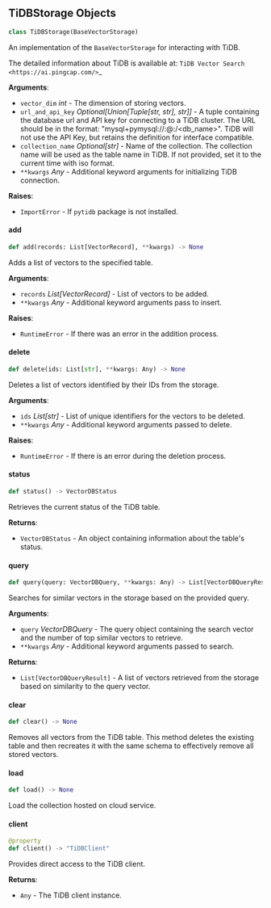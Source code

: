 <a id="camel.storages.vectordb_storages.tidb"></a>

<a id="camel.storages.vectordb_storages.tidb.TiDBStorage"></a>

## TiDBStorage Objects

```python
class TiDBStorage(BaseVectorStorage)
```

An implementation of the `BaseVectorStorage` for interacting with TiDB.

The detailed information about TiDB is available at:
`TiDB Vector Search <https://ai.pingcap.com/>`_

**Arguments**:

- `vector_dim` _int_ - The dimension of storing vectors.
- `url_and_api_key` _Optional[Union[Tuple[str, str], str]]_ - A tuple
  containing the database url and API key for connecting to a TiDB
  cluster. The URL should be in the format:
  "mysql+pymysql://<username>:<password>@<host>:<port>/<db_name>".
  TiDB will not use the API Key, but retains the definition for
  interface compatible.
- `collection_name` _Optional[str]_ - Name of the collection.
  The collection name will be used as the table name in TiDB. If not
  provided, set it to the current time with iso format.
- `**kwargs` _Any_ - Additional keyword arguments for initializing
  TiDB connection.
  

**Raises**:

- `ImportError` - If `pytidb` package is not installed.

<a id="camel.storages.vectordb_storages.tidb.TiDBStorage.add"></a>

#### add

```python
def add(records: List[VectorRecord], **kwargs) -> None
```

Adds a list of vectors to the specified table.

**Arguments**:

- `records` _List[VectorRecord]_ - List of vectors to be added.
- `**kwargs` _Any_ - Additional keyword arguments pass to insert.
  

**Raises**:

- `RuntimeError` - If there was an error in the addition process.

<a id="camel.storages.vectordb_storages.tidb.TiDBStorage.delete"></a>

#### delete

```python
def delete(ids: List[str], **kwargs: Any) -> None
```

Deletes a list of vectors identified by their IDs from the
storage.

**Arguments**:

- `ids` _List[str]_ - List of unique identifiers for the vectors to be
  deleted.
- `**kwargs` _Any_ - Additional keyword arguments passed to delete.
  

**Raises**:

- `RuntimeError` - If there is an error during the deletion process.

<a id="camel.storages.vectordb_storages.tidb.TiDBStorage.status"></a>

#### status

```python
def status() -> VectorDBStatus
```

Retrieves the current status of the TiDB table.

**Returns**:

- `VectorDBStatus` - An object containing information about the
  table's status.

<a id="camel.storages.vectordb_storages.tidb.TiDBStorage.query"></a>

#### query

```python
def query(query: VectorDBQuery, **kwargs: Any) -> List[VectorDBQueryResult]
```

Searches for similar vectors in the storage based on the provided
query.

**Arguments**:

- `query` _VectorDBQuery_ - The query object containing the search
  vector and the number of top similar vectors to retrieve.
- `**kwargs` _Any_ - Additional keyword arguments passed to search.
  

**Returns**:

- `List[VectorDBQueryResult]` - A list of vectors retrieved from the
  storage based on similarity to the query vector.

<a id="camel.storages.vectordb_storages.tidb.TiDBStorage.clear"></a>

#### clear

```python
def clear() -> None
```

Removes all vectors from the TiDB table. This method
deletes the existing table and then recreates it with the same
schema to effectively remove all stored vectors.

<a id="camel.storages.vectordb_storages.tidb.TiDBStorage.load"></a>

#### load

```python
def load() -> None
```

Load the collection hosted on cloud service.

<a id="camel.storages.vectordb_storages.tidb.TiDBStorage.client"></a>

#### client

```python
@property
def client() -> "TiDBClient"
```

Provides direct access to the TiDB client.

**Returns**:

- `Any` - The TiDB client instance.

